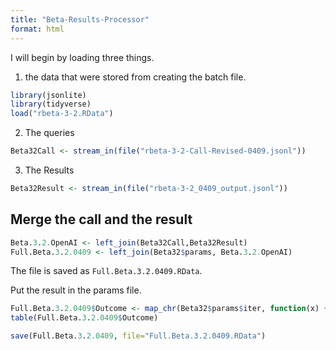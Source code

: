 ```yaml
---
title: "Beta-Results-Processor"
format: html
---
```


I will begin by loading three things.  

1. the data that were stored from creating the batch file.

```r
library(jsonlite)
library(tidyverse)
load("rbeta-3-2.RData")
```

2. The queries

```r
Beta32Call <- stream_in(file("rbeta-3-2-Call-Revised-0409.jsonl"))
```

3. The Results

```r
Beta32Result <- stream_in(file("rbeta-3-2_0409_output.jsonl"))
```

## Merge the call and the result

```r
Beta.3.2.OpenAI <- left_join(Beta32Call,Beta32Result)
Full.Beta.3.2.0409 <- left_join(Beta32$params, Beta.3.2.OpenAI)
```

The file is saved as `Full.Beta.3.2.0409.RData`.

Put the result in the params file.

```r
Full.Beta.3.2.0409$Outcome <- map_chr(Beta32$params$iter, function(x) { unlist(Beta32Result$response$body$choices[[x]][[2]][2]) })
table(Full.Beta.3.2.0409$Outcome)
```

```r
save(Full.Beta.3.2.0409, file="Full.Beta.3.2.0409.RData")
```

